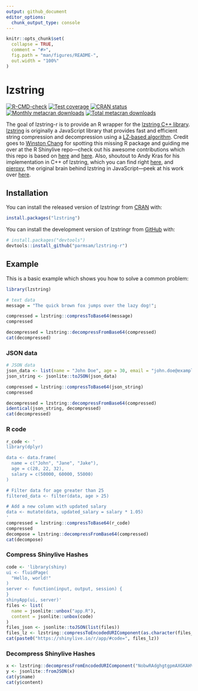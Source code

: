 ```yaml
---
output: github_document
editor_options: 
  chunk_output_type: console
---
```


<!-- README.md is generated from README.Rmd. Please edit that file -->

```r
knitr::opts_chunk$set(
  collapse = TRUE,
  comment = "#>",
  fig.path = "man/figures/README-",
  out.width = "100%"
)
```

# lzstring

<!-- badges: start -->
[![R-CMD-check](https://github.com/parmsam/lzstring-r/actions/workflows/R-CMD-check.yaml/badge.svg)](https://github.com/parmsam/lzstring-r/actions/workflows/R-CMD-check.yaml)
[![Test coverage](https://github.com/parmsam/lzstring-r/actions/workflows/test-coverage.yaml/badge.svg)](https://github.com/parmsam/lzstring-r/actions/workflows/test-coverage.yaml)
[![CRAN status](https://www.r-pkg.org/badges/version/lzstring)](https://CRAN.R-project.org/package=lzstring)
[![Monthly metacran downloads](https://cranlogs.r-pkg.org/badges/lzstring)](https://cran.r-project.org/package=lzstring)
[![Total metacran downloads](https://cranlogs.r-pkg.org/badges/grand-total/lzstring)](https://cran.r-project.org/package=lzstring)

<!-- badges: end -->


The goal of lzstring-r is to provide an R wrapper for the [lzstring C++ library](https://github.com/andykras/lz-string-cpp). [lzstring](https://github.com/pieroxy/lz-string) is originally a JavaScript library that provides fast and efficient string compression and decompression using a [LZ-based algorithm](https://en.wikipedia.org/wiki/Lempel–Ziv–Welch). Credit goes to [Winston Chang](https://github.com/wch) for spotting this missing R package and guiding me over at the R Shinylive repo—check out his awesome contributions which this repo is based on [here](https://github.com/posit-dev/r-shinylive/issues/70) and [here](https://github.com/posit-dev/r-shinylive/pull/71). Also, shoutout to Andy Kras for his implementation in C++ of lzstring, which you can find right [here](https://github.com/andykras/lz-string-cpp), and [pieroxy](https://github.com/pieroxy), the original brain behind lzstring in JavaScript—peek at his work over [here](https://github.com/pieroxy/lz-string). 

## Installation

You can install the released version of lzstringr from [CRAN](https://CRAN.R-project.org/package=lzstring) with:

``` r
install.packages("lzstring")
```

You can install the development version of lzstringr from [GitHub](https://github.com/) with:

``` r
# install.packages("devtools")
devtools::install_github("parmsam/lzstring-r")
```

## Example

This is a basic example which shows you how to solve a common problem:

```r
library(lzstring)

# text data
message = "The quick brown fox jumps over the lazy dog!";

compressed = lzstring::compressToBase64(message)
compressed

decompressed = lzstring::decompressFromBase64(compressed)
cat(decompressed)
```

### JSON data

```r
# JSON data
json_data <- list(name = "John Doe", age = 30, email = "john.doe@example.com")
json_string <- jsonlite::toJSON(json_data)

compressed = lzstring::compressToBase64(json_string)
compressed

decompressed = lzstring::decompressFromBase64(compressed)
identical(json_string, decompressed)
cat(decompressed)
```

### R code

```r
r_code <- '
library(dplyr)

data <- data.frame(
  name = c("John", "Jane", "Jake"),
  age = c(28, 22, 32),
  salary = c(50000, 60000, 55000)
)

# Filter data for age greater than 25
filtered_data <- filter(data, age > 25)

# Add a new column with updated salary
data <- mutate(data, updated_salary = salary * 1.05)
'
compressed = lzstring::compressToBase64(r_code)
compressed
decompose = lzstring::decompressFromBase64(compressed)
cat(decompose)
```

### Compress Shinylive Hashes

```r
code <- 'library(shiny)
ui <- fluidPage(
  "Hello, world!"
)
server <- function(input, output, session) {
}
shinyApp(ui, server)'
files <- list(
  name = jsonlite::unbox("app.R"),
  content = jsonlite::unbox(code)
)
files_json <- jsonlite::toJSON(list(files))
files_lz <- lzstring::compressToEncodedURIComponent(as.character(files_json))
cat(paste0("https://shinylive.io/r/app/#code=", files_lz))
```

### Decompress Shinylive Hashes
```r
x <- lzstring::decompressFromEncodedURIComponent("NobwRAdghgtgpmAXGKAHVA6VBPMAaMAYwHsIAXOcpMAMwCdiYACAZwAsBLCbDOAD1R04LFkw4xUxOmTERUAVzJ4mQiABM4dZfI4AdCPp0YuCsgH0WAGw4a6ACl2RHyxwDlnTAAzKAjJ+9MAEyeAJT64RAAAqq2GBR8ZPoaNExkCXYhiPpMOSpwZPJ0EEw0jhAAVIFioiAmihgQGUzlQQC+jvpgrQC6QA")
y <- jsonlite::fromJSON(x)
cat(y$name)
cat(y$content)
```
